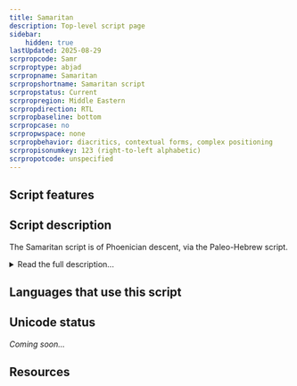 ```yaml
---
title: Samaritan
description: Top-level script page
sidebar:
    hidden: true
lastUpdated: 2025-08-29
scrpropcode: Samr
scrproptype: abjad
scrpropname: Samaritan
scrpropshortname: Samaritan script
scrpropstatus: Current
scrpropregion: Middle Eastern
scrpropdirection: RTL
scrpropbaseline: bottom
scrpropcase: no
scrpropwspace: none
scrpropbehavior: diacritics, contextual forms, complex positioning
scrpropisonumkey: 123 (right-to-left alphabetic)
scrpropotcode: unspecified
---
```



## Script features

<ScriptInfo />

## Script description

The Samaritan script is of Phoenician descent, via the Paleo-Hebrew script.

<details>
<summary>Read the full description...</summary>Samaritan writing began to noticeably diverge from Paleo-Hebrew writing around the 3rd century and has been used since that time for the Samaritan dialects of Hebrew, Aramaic and Arabic. These languages are no longer in everyday spoken use but are still used for writing liturgical and scholarly works. Samaritan is also the script for the bi-weekly newspaper A.B., published in Israel.

The Samaritan script is an abjad, that is, vowels are optional, and is written from right to left. Vowel length is distinctive in the languages for which the Samaritan script is used, and - when vowels are written - is indicated by the size of the vowel diacritic; generally, the larger the diacritic, the longer the vowel. Not every vowel can be of every length. For example, there is only one size for the [o] sign, because it is only ever one length, but there are three sizes for the [a] sign (standard, long and overlong) plus a distinct [a] sign to be used when the vowel is short. When the length of the vowel is unknown, the smallest available variant of the sign is used. Different sized signs are encoded in Unicode as separate letters. Vowel diacritics are normally placed above and slightly to the left of the consonant they modify. The vowels [i] and short [a] can occur at the start of a word; there is no separate sign for word-initial use, but the diacritic appears above and to the right of the following consonant as an independent letter. For this reason word-initial [i] and short [a] are encoded separately in Unicode from their combining counterparts.

There are four other combining marks which are used to modify consonants. _Sukun_ indicates that no vowel follows the consonant, _dagesh_ indicates a [geminate](/reference/glossary#gemination) (long) consonant, _nequdaa_ indicates a variant reading of the word, and _occlusion_ indicates consonant strengthening (for example, a fricative being pronounced as a stop, or a voiced consonant being pronounced voicelessly). These signs are centered over the consonant they modify, preceding any vowel diacritics.

Most of the punctuation used in Samaritan writing is script-specific, largely because the dots are often diamond-shaped rather than round. There is a set of marks used for indicating clause or sentence breaks of different lengths. There are also a number of punctuation marks to indicate something about the nature of the expression, for example to mark an expression of submission, vehemence, or humble petition.

The Samaritan script does not contain a set of numerals; rather, letters are used numerically in a manner similar to other Semitic scripts.
</details>

## Languages that use this script

<WsList script='Samr' wsMax='5' />

## Unicode status

_Coming soon..._

## Resources

<ScriptResources detailSummary='seemore' />

